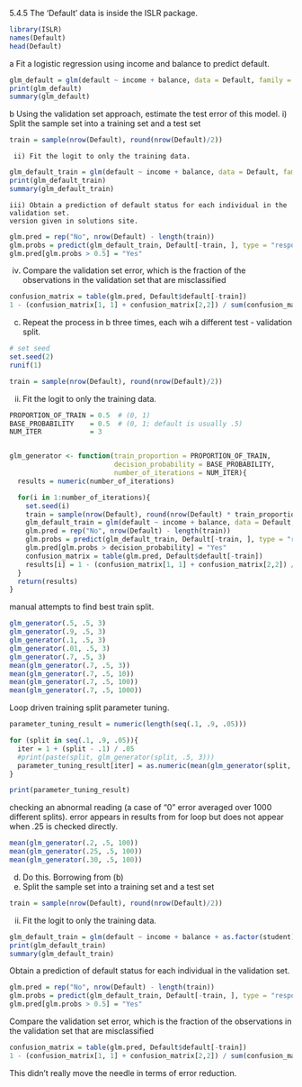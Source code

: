 5.4.5
The 'Default' data is inside the ISLR package.

```r
library(ISLR)
names(Default)
head(Default)
```

a  Fit a logistic regression using income and balance to predict default.

```r
glm_default = glm(default ~ income + balance, data = Default, family = binomial)
print(glm_default)
summary(glm_default)
```

b  Using the validation set approach, estimate the test error of this model.
    i)  Split the sample set into a training set and a test set

```r
train = sample(nrow(Default), round(nrow(Default)/2))
```

     ii) Fit the logit to only the training data.

```r
glm_default_train = glm(default ~ income + balance, data = Default, family = binomial, subset = train)
print(glm_default_train)
summary(glm_default_train)
```

    iii) Obtain a prediction of default status for each individual in the validation set.
    version given in solutions site.

```r
glm.pred = rep("No", nrow(Default) - length(train))
glm.probs = predict(glm_default_train, Default[-train, ], type = "response")
glm.pred[glm.probs > 0.5] = "Yes"
```

iv) Compare the validation set error, which is the fraction of the observations
 in the validation set that are misclassified

```r
confusion_matrix = table(glm.pred, Default$default[-train])
1 - (confusion_matrix[1, 1] + confusion_matrix[2,2]) / sum(confusion_matrix)
```

c) Repeat the process in b three times, each wih a different test - validation split.


```r
# set seed
set.seed(2)
runif(1)

train = sample(nrow(Default), round(nrow(Default)/2))
```

ii) Fit the logit to only the training data.

```r
PROPORTION_OF_TRAIN = 0.5  # (0, 1)
BASE_PROBABILITY    = 0.5  # (0, 1; default is usually .5)
NUM_ITER            = 3


glm_generator <- function(train_proportion = PROPORTION_OF_TRAIN,
                          decision_probability = BASE_PROBABILITY,
                          number_of_iterations = NUM_ITER){
  results = numeric(number_of_iterations)

  for(i in 1:number_of_iterations){
    set.seed(i)
    train = sample(nrow(Default), round(nrow(Default) * train_proportion))
    glm_default_train = glm(default ~ income + balance, data = Default, family = binomial, subset = train)
    glm.pred = rep("No", nrow(Default) - length(train))
    glm.probs = predict(glm_default_train, Default[-train, ], type = "response")
    glm.pred[glm.probs > decision_probability] = "Yes"
    confusion_matrix = table(glm.pred, Default$default[-train])
    results[i] = 1 - (confusion_matrix[1, 1] + confusion_matrix[2,2]) / sum(confusion_matrix)
  }
  return(results)
}
```

manual attempts to find best train split.

```r
glm_generator(.5, .5, 3)
glm_generator(.9, .5, 3)
glm_generator(.1, .5, 3)
glm_generator(.01, .5, 3)
glm_generator(.7, .5, 3)
mean(glm_generator(.7, .5, 3))
mean(glm_generator(.7, .5, 10))
mean(glm_generator(.7, .5, 100))
mean(glm_generator(.7, .5, 1000))
```

Loop driven training split parameter tuning.

```r
parameter_tuning_result = numeric(length(seq(.1, .9, .05)))

for (split in seq(.1, .9, .05)){
  iter = 1 + (split - .1) / .05
  #print(paste(split, glm_generator(split, .5, 3)))
  parameter_tuning_result[iter] = as.numeric(mean(glm_generator(split, .5, 100)))
}

print(parameter_tuning_result)
```

  checking an abnormal reading (a case of "0" error averaged over 1000 different splits).
    error appears in results from for loop but does not appear when .25 is checked directly.

```r
mean(glm_generator(.2, .5, 100))
mean(glm_generator(.25, .5, 100))
mean(glm_generator(.30, .5, 100))
```

d)  Do this.  Borrowing from (b)
  i)  Split the sample set into a training set and a test set

```r
train = sample(nrow(Default), round(nrow(Default)/2))
```

ii) Fit the logit to only the training data.

```r
glm_default_train = glm(default ~ income + balance + as.factor(student), data = Default, family = binomial, subset = train)
print(glm_default_train)
summary(glm_default_train)
```

Obtain a prediction of default status for each individual in the validation set.

```r
glm.pred = rep("No", nrow(Default) - length(train))
glm.probs = predict(glm_default_train, Default[-train, ], type = "response")
glm.pred[glm.probs > 0.5] = "Yes"
```
  Compare the validation set error, which is the fraction of the observations
    in the validation set that are misclassified

```r
confusion_matrix = table(glm.pred, Default$default[-train])
1 - (confusion_matrix[1, 1] + confusion_matrix[2,2]) / sum(confusion_matrix)
```

This didn't really move the needle in terms of error reduction.
